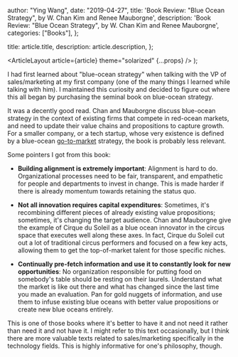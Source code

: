 
  author: "Ying Wang",
  date: "2019-04-27",
  title:
    'Book Review: "Blue Ocean Strategy", by W. Chan Kim and Renee Mauborgne',
  description:
    'Book Review: "Blue Ocean Strategy", by W. Chan Kim and Renee Mauborgne',
  categories: ["Books"],
};

  title: article.title,
  description: article.description,
};

  <ArticleLayout article={article} theme="solarized" {...props} />
);

I had first learned about "blue-ocean strategy" when talking with the VP of
sales/marketing at my first company (one of the many things I learned while
talking with him). I maintained this curiosity and decided to figure out where
this all began by purchasing the seminal book on blue-ocean strategy.

It was a decently good read. Chan and Mauborgne discuss blue-ocean strategy in
the context of existing firms that compete in red-ocean markets, and need to
update their value chains and propositions to capture growth. For a smaller
company, or a tech startup, whose very existence is defined by a blue-ocean
[go-to-market](https://en.wikipedia.org/wiki/Go_to_market) strategy, the book is
probably less relevant.

Some pointers I got from this book:

- **Building alignment is extremely important**: Alignment is hard to do.
  Organizational processes need to be fair, transparent, and empathetic for
  people and departments to invest in change. This is made harder if there is
  already momentum towards retaining the status quo.

- **Not all innovation requires capital expenditures**: Sometimes, it's
  recombining different pieces of already existing value propositions;
  sometimes, it's changing the target audience. Chan and Mauborgne give the
  example of Cirque du Soleil as a blue ocean innovator in the circus space
  that executes well along these axes. In fact, Cirque du Soleil cut out a lot
  of traditional circus performers and focused on a few key acts, allowing
  them to get the top-of-market talent for those specific niches.

- **Continually pre-fetch information and use it to constantly look for new
  opportunities**: No organization responsible for putting food on somebody's
  table should be resting on their laurels. Understand what the market is like
  out there and what has changed since the last time you made an evaluation.
  Pan for gold nuggets of information, and use them to infuse existing blue
  oceans with better value propositions or create new blue oceans entirely.

This is one of those books where it's better to have it and not need it rather
than need it and not have it. I might refer to this text occasionally, but I
think there are more valuable texts related to sales/marketing specifically in
the technology fields. This is highly informative for one's philosophy, though.
